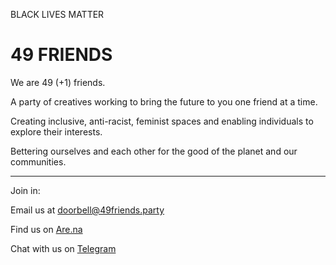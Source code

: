 BLACK LIVES MATTER

# 49 FRIENDS

We are 49 (+1) friends.

A party of creatives working to bring the future to you one friend at a time.

Creating inclusive, anti-racist, feminist spaces and enabling individuals to explore their interests.

Bettering ourselves and each other for the good of the planet and our communities.

---

Join in:

Email us at [doorbell@49friends.party](mailto:doorbell@49friends.party)

Find us on [Are.na](https://www.are.na/49friends-party)

Chat with us on [Telegram](https://t.me/fortyninefriends)
